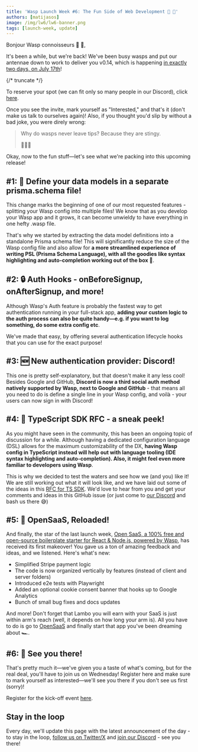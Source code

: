 ```yaml
---
title: 'Wasp Launch Week #6: The Fun Side of Web Development 🕺 🪩'
authors: [matijasos]
image: /img/lw6/lw6-banner.png
tags: [launch-week, update]
---
```



<ImgWithCaption alt="Launch Week 6 is here" source="img/lw6/lw6-banner.png" />

Bonjour Wasp connoisseurs 🐝 👋,

It's been a while, but we're back! We've been busy wasps and put our antennae down to work to deliver you v0.14, which is happening [in exactly two days, on July 17th](https://discord.gg/aMvmMaa5?event=1261263045741510687)!

{/* truncate */}

<ImgWithCaption alt="It's happening!" source="img/lw6/its-happening.gif" />

To reserve your spot (we can fit only so many people in our Discord), click [here](https://discord.gg/aMvmMaa5?event=1261263045741510687).

<ImgWithCaption alt="Join the kick-off event" source="img/lw6/lw6-join-kickoff.png" />

Once you see the invite, mark yourself as "Interested," and that's it (don't make us talk to ourselves again)! Also, if you thought you'd slip by without a bad joke, you were direly wrong:

> Why do wasps never leave tips? Because they are stingy.
>
> 🤯🤯🤯

Okay, now to the fun stuff—let's see what we're packing into this upcoming release!

## #1: 📝 Define your data models in a separate prisma.schema file!

This change marks the beginning of one of our most requested features - splitting your Wasp config into multiple files! We know that as you develop your Wasp app and it grows, it can become unwieldy to have everything in one hefty .wasp file.

<ImgWithCaption alt="Define data models in prisma.schema file" source="img/lw6/prisma-split.png" />

That's why we started by extracting the data model definitions into a standalone Prisma schema file! This will significantly reduce the size of the Wasp config file and also allow for **a more streamlined experience of writing PSL (Prisma Schema Language), with all the goodies like syntax highlighting and auto-completion working out of the box 🎉**.

## #2: 🔒 Auth Hooks - onBeforeSignup, onAfterSignup, and more!

<ImgWithCaption alt="Auth lifecycle hooks" source="img/lw6/auth-hooks.png" />

Although Wasp's Auth feature is probably the fastest way to get authentication running in your full-stack app, **adding your custom logic to the auth process can also be quite handy—e.g. if you want to log something, do some extra config etc**.

We've made that easy, by offering several authentication lifecycle hooks that you can use for the exact purpose!

## #3: 🆕 New authentication provider: Discord!

<ImgWithCaption alt="Discord as a new auth provider" source="img/lw6/auth-discord.png" />

This one is pretty self-explanatory, but that doesn't make it any less cool! Besides Google and GitHub, **Discord is now a third social auth method natively supported by Wasp, next to Google and GitHub** - that means all you need to do is define a single line in your Wasp config, and voilà - your users can now sign in with Discord!

## #4: 👀 TypeScript SDK RFC - a sneak peek!

<ImgWithCaption alt="TS SDK proposal of code" source="img/lw6/ts-sdk.png" />

As you might have seen in the community, this has been an ongoing topic of discussion for a while. Although having a dedicated configuration language (DSL) allows for the maximum customizability of the DX, **having Wasp config in TypeScript instead will help out with language tooling (IDE syntax highlighting and auto-completion). Also, it might feel even more familiar to developers using Wasp**.

This is why we decided to test the waters and see how we (and you) like it! We are still working out what it will look like, and we have laid out some of the ideas in this [RFC for TS SDK](https://wasp-lang.notion.site/RFC-TypeScript-DSL-Design-ec5d8c80bffe4fa19537ec659caf5b67).  We'd love to hear from you and get your comments and ideas in this GitHub issue (or just come to [our Discord](https://discord.gg/rzdnErX) and bash us there 😅)

## #5: 🤯 OpenSaaS, Reloaded!

<ImgWithCaption alt="Open SaaS banner" source="img/lw6/opensaas-banner.png" />

And finally, the star of the last launch week, [Open SaaS, a 100% free and open-source boilerplate starter for React & Node.js, powered by Wasp](https://opensaas.sh/), has received its first makeover! You gave us a ton of amazing feedback and ideas, and we listened. Here's what's new:

- Simplified Stripe payment logic
- The code is now organized vertically by features (instead of client and server folders)
- Introduced e2e tests with Playwright
- Added an optional cookie consent banner that hooks up to Google Analytics
- Bunch of small bug fixes and docs updates

And more! Don't forget that Lambo you will earn with your SaaS is just within arm's reach (well, it depends on how long your arm is). All you have to do is go to [OpenSaaS](https://opensaas.sh/) and finally start that app you've been dreaming about  🏎️.

## #6: 🫵 See you there!

That's pretty much it—we've given you a taste of what's coming, but for the real deal, you'll have to join us on Wednesday! Register here and make sure to mark yourself as interested—we'll see you there if you don't see us first (sorry)!

<ImgWithCaption alt="Join the kick-off event" source="img/lw6/lw6-join-kickoff.png" />

Register for the kick-off event [here](https://discord.gg/aMvmMaa5?event=1261263045741510687).

## Stay in the loop

<ImgWithCaption alt="dont leave" source="img/lw5/dont-leave.gif" />

Every day, we'll update this page with the latest announcement of the day - to stay in the loop, [follow us on Twitter/X](https://twitter.com/WaspLang) and [join our Discord](https://discord.gg/rzdnErX) - see you there!
